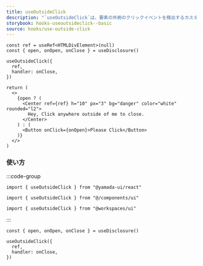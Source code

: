 ```yaml
---
title: useOutsideClick
description: "`useOutsideClick`は、要素の外側のクリックイベントを検出するカスタムフックです。"
storybook: hooks-useoutsideclick--basic
source: hooks/use-outside-click
---
```


```tsx preview functional client
const ref = useRef<HTMLDivElement>(null)
const { open, onOpen, onClose } = useDisclosure()

useOutsideClick({
  ref,
  handler: onClose,
})

return (
  <>
    {open ? (
      <Center ref={ref} h="10" px="3" bg="danger" color="white" rounded="l2">
        Hey, Click anywhere outside of me to close.
      </Center>
    ) : (
      <Button onClick={onOpen}>Please Click</Button>
    )}
  </>
)
```

### 使い方

:::code-group

```tsx [package]
import { useOutsideClick } from "@yamada-ui/react"
```

```tsx [alias]
import { useOutsideClick } from "@/components/ui"
```

```tsx [monorepo]
import { useOutsideClick } from "@workspaces/ui"
```

:::

```tsx
const { open, onOpen, onClose } = useDisclosure()

useOutsideClick({
  ref,
  handler: onClose,
})
```
